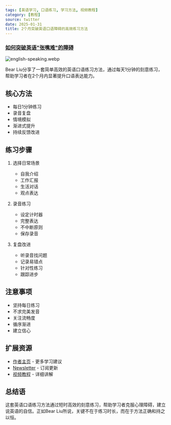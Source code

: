 ```yaml
---
tags: [英语学习, 口语练习, 学习方法, 视频教程]
category: [教程]
source: twitter
date: 2025-01-31
title: 2个月突破英语口语障碍的高效练习方法
---
```


### [如何突破英语"张嘴难"的障碍](https://twitter-thread.com/t/1882584097861820916)

![english-speaking.webp](https://img.mengpeng.tech/i/2025/02/07/67a5e6ba6d3a9.webp)

Bear Liu分享了一套简单高效的英语口语练习方法，通过每天1分钟的刻意练习，帮助学习者在2个月内显著提升口语表达能力。

## 核心方法

- 每日1分钟练习
- 录音复盘
- 情境模拟
- 渐进式提升
- 持续反馈改进

## 练习步骤

1. 选择日常场景
   - 自我介绍
   - 工作汇报
   - 生活对话
   - 观点表达

2. 录音练习
   - 设定计时器
   - 完整表达
   - 不中断原则
   - 保存录音

3. 复盘改进
   - 听录音找问题
   - 记录易错点
   - 针对性练习
   - 跟踪进步

## 注意事项

- 坚持每日练习
- 不求完美发音
- 关注流畅度
- 循序渐进
- 建立信心

## 扩展资源

- [作者主页](https://twitter.com/bearbig) - 更多学习建议
- [Newsletter](https://bearbig.com/newsletter) - 订阅更新
- [视频教程](https://bearbig.com/video) - 详细讲解

## 总结语

这套英语口语练习方法通过短时高效的刻意练习，帮助学习者克服心理障碍，建立说英语的自信。正如Bear Liu所说，关键不在于练习时长，而在于方法正确和持之以恒。 
